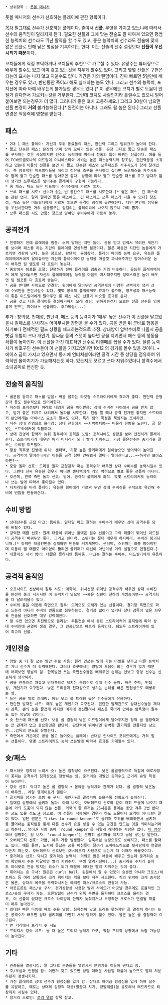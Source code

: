  * 상위항목 : [[풋볼 매니저]]

풋볼 매니저의 선수가 선호하는 플레이에 관한 항목이다.

[[목차]]
말그대로 선수가 선호하는 플레이다. 줄여서 '''선플'''.
무엇을 가지고 있느냐에 따라서 선수의 움직임이 달라지게 된다. 필요한 선플과 그에 맞는 전술도 잘 짜여져 있으면 평범한 능력치의 선수라도 뛰난 활약을 할 수도 있고, 좋은 능력치의 선수라도 전술에 맞지 않은 선플로 인해 낮은 평점을 기록하기도 한다. 이는 전술의 선수 설정보다 '''선플이 우선시되기 때문'''이다.

코치들에게 직접 부탁하거나 코치들의 추천으로 가르칠 수 있다. 유망주는 튜터링으로 배우게 할수도 있고 이미 갖고 있는것을 지우게 할수도 있다. 그리고 몇몇 선플은 구현은 되는데 표시는 나지 않고 지울수도 없다. 기간은 거의 랜덤이다. 진짜 빠르면 5일만에 배우는 경우도 있고, 반년동안 죽어라 해도 실패하는 놈도 있다. 그리고 선수의 능력치, 포지션에 따라 아예 배우는게 불가능한 경우도 있다.[* 이 경우에는 코치가 별로 도움이 안될거 같다면서 가르키는것을 거부한다. 그런데 코치도 사람인지라 틀릴수도 있으니 밀어붙여보면 되는경우가 더 많다. 그러니까 좋은 코치 고용하세요.] 그리고 30살이 넘으면 선플 변경이 '''거의''' 불가능해진다.[* 완전히는 아니다. 그래도 될 놈은 된다.] 그리고 선플 변경은 적응력에 영향을 받는다.

== 패스 ==
 * 2대 1 패스 플레이: 자신과 주위 동료들의 패스, 판단력 그리고 팀워크가 높아야 한다.
 * 짧고 단순한 패스: 문장의 의미 탓에 오해가 있는 선플. 문장 그대로 짧고 단순한 패스를 구사하는 것은 사실이지만 선수의 능력치에 따라서 전술의 틀이 바뀌는 선플이다. 예를 들어 FC바르셀로나의 미드필더 이니에스타와 사비는 높은 패스능력치와 창조성, 판단력등을 소유하고 있는데 이들의 선플을 보면 이 짧고 단순한 패스와 쓰루패스를 자주시도가 함께 달려있다. 즉 창조적인 미드필더들을 데리고 점유율 축구를 구사하고 싶다면 쓰루패스를 자주시도와 함께 짧고 단순한 패스를 달아주면 좋다. 상황에 따라 짧고 단순한 패스를 주고 받다가 틈이 생기면 쓰루패스를 넣어주는 플레이가 구현이 가능하다. 
 * 롱 패스: 패스 높은 미드필더 수비수에게 가르쳐 놓자.
 * 쓰루 패스를 시도: 선수가 없는 빈 공간으로 패스를 시도한다.[* 짧은 패스, 긴 패스와는 관련 없다. 달리 말하면 짧은 패스에도, 긴 패스에도 쓰루 패스가 나올 수 있다] 창조성, 패스 높은 미드필더에게 가르쳐 놓으면 공격이 굉장히 유연해진다. 다만 본인이 점유율을 우선시한다면 거의 십중팔구는 암걸리는 플레이밖에 나오지 않으니 가려 뽑자.
 * 쓰루 패스를 시도 안함: 창조성 잉여인 수비수에게 가르쳐 놓자.

== 공격전개 ==
 * 진행하기 전에 플레이를 멈춤: 소위 말하는 지단 놀이. 공을 받고 멈춰서 유려한 개인기를 보이며 패스를 하는 지단의 플레이를 연상하면 될것이다. 물론 마음만 지단인 놈들에게 가르키면 개판이 난다. 높은 창조성, 판단력, 균형감각, 플레이 메이킹 능력 요구, 유능한 플레이메이커에게 달아놓으면 자신의 플레이메이킹 능력을 마음껏 과시해주지만 잉여스러운 놈이 배우면 팀 템포를 다 흐트러 놓는다.
 * 중앙에서 템포를 조절: 진행하기 전에 플레이를 멈춤과 거의 비슷하다. 유능한 플레이메이커 에게 달아놓으면 자신의 플레이메이킹 능력을 마음껏 과시해주지만 잉여스러운 놈이 배우면 팀 템포를 다 흐트러 놓는다.
 * 공을 반대편 사이드로 연결함: 윙어에게 달아두면 공격전개에 다양한 선택지가 생겨 상대 수비진을 혼란시킬수 있다. 몇몇 공격적 풀백에게도 효과가 좋으며, 창조성과 패스능력이 좋은 미드필더에게 달아주면 롱 패스 시도 선플과 비슷한 효과를 준다.
 * 공을 갖고 다음 플레이를 결정하기까지 오래 걸림: 뭐하자는건지 모르는 선플 선수를 잉여롭게 만드는 마이너스 선플이다. 추가바람(...)
추가 : 창의성, 천재성, 판단력, 패스 등의 능력치가 '매우' 높은 선수가 이 선플을 달고있을시 킬패스를 난사하는 어마무시한 장면을 볼 수가 있다. 공을 받은 뒤 곧바로 행동을 하기보다 전체적인 필드 상황을 체크하는것으로 추정. 상대방이 압박수비로 나올시 공을 뺏길 위험이 크나 개인기, 몸싸움 등의 스탯이 높다면 공을 지키면서 패스 등의 행동을 확률이 높아진다. 이 선플을 가진 대표적인 선수로 리켈메를 꼽을 수가 있다. 물론 능력치가 바호구인 선수들이 이 선플을 가지고있다면 10:12 의 경기를 볼수 있을 것이다.
+ 에이스 급이 가지고 있으면서 동시에 언터처블이라면 공격 시간 중 상당을 점유하여 위력적인 몰아치기가 가능해지는듯 하다. 있는지도 모르고 쓰다 지워주었더니 깡격수에서 소녀공미로 변신한 듯.

== 전술적 움직임 ==
 * 골문을 등지고 패스를 받음: 싸움 잘하는 타겟형 스트라이커에게 효과가 좋다. 판단력 균형감각 등도 필수적으로 있어야한다.
 * 자신의 포지션보다 아래로 내려가 공을 이어받음: 상대 수비진 사이에서 공을 받지 않고, 받기 좋은 위치로 내려와서 돌파를 시도한다. 전술 짤 때나 공격 전개엔 좋지만 스트라이커 본인에게는 마이너스 요소가 될수도 있다. 특히 팀의 득점을 책임지는 포쳐라면.
 * 자주 상대 진영으로 올라감: 상대 진형에서 ~~지박령처럼~~ 머물러 한방을 노린다. 골 잘넣는 스트라이커에 적합하다.
 * 상대 진영에 한박자 늦춰 침투하여 공격을 노림: 공격시에도 상황을 보며 안전하게 플레이한다. 스트라이커가 배우면 애가 머저리가 되니 빨리 지워주고, 가장 좋은선수는 중거리슛 잘쏘는 수비형 미드필더.
 * 항상 최후방 진영에 위치: 센터백, 기행 높은 골키퍼에게 달아놓으면 방어력이 높아진다. 공격력이 떨어진다지만 이놈들 공격 참여 안해봤자 얼마나 떨어진다고...~~하지만 보아스라면?~~
 * 중앙 돌파 선호: 드리블 돌파 균형감각 쩌는 공격수가 배우면 상대 수비수를 농락시킬수 있다. 그런데 진짜 유능한 경우가 아니면 센터백에게 거의 막히므로 별로 좋은 선플이 아니다. 
 * 오른쪽, 왼쪽 측면 돌파 선호: 윙어, 공격적 풀백에게 최적. 몇몇 스트라이커도 능력이나 쓰는 발에 따라서 좋아질수 있다.
 * 터치라인을 따라 플레이: 유능한 윙어에게 가르켜 두면 상대 수비진을 구석으로 유인해 수비에 빈틈을 만들어준다.

== 수비 방법 ==
 * 상대선수를 근접 마크: 몸싸움, 일대일 마크 잘하는 수비수가 배우면 상대 공격수를 담궈 버릴수 있다.
 * 강력한 태클 선호: 원체 태클이 뛰어난 풀백은 필수 선플이고 그외 태클이 뛰어난 미드필더 공격수가 배워두면 좋다. 그리고 센터백, 스위퍼는 절대 배우게 하지마라. 수비진 붕괴되니까.[* 강력한 태클인만큼 실패하면 빈틈도 커지게된다. 센터백, 스위퍼는 최종 방어막인데 이들이 뻘 태클로 어이없이 뚫리면 골키퍼가 야신이 아닌이상 거의 실점으로 연결된다.]
 * 태클대신 서서 방어: 태클은 못하지만 몸싸움, 마크는 잘하는 수비수, 미드필더에게 유용하다.

== 공격적 움직임 ==
 * 오프사이드 선상에서 침투 시도: 예측력, 위치선정 뛰어난 공격수가 배우면 상대 수비진을 완전히 붕괴 시키지만 이 능력치가 낮으면 ~~혹은 심판이 천하의 개쌍놈이면~~ 공격기회를 다 날려먹을수 있다.
 * 수비의 틈을 이용해 측면으로 침투: 오역으로 오해가 있는 선플이다. 경기장 측면으로 파고 드는게 아니라 수비의 빈틈으로 침투하는것. 경기장 넓이가 넓거나 상대 감독이 넓은 좌우폭 전술을 선호하면 매우 강력해진다.
 * 할 수만 있으면 최전방으로 올라감: 투톱전술 에서 동료 스트라이커의 움직임에 따라 상대 수비진에 균열이 생길 경우, 그 빈공간으로 빠르게 움직인다. 쉐도우 스트라이커에 있어 최고의 선플.

== 개인전술 ==
 * 양발 중 더 잘 쓰는 발만 주로 사용: 원래 안쓰는 발에 가는 어빌을 낮추고 다른 능력치로 가니 선수가 더 강력해진다. 그러나 축구에서는 양발이 도움이 되는 경우가 많기 때문에 어찌보면 양날의 검. 한쪽발만 쓰는 측면선수들은 배워두면 손해는 안보고 중앙 선수는 신중하게 생각하자.
 * 공을 한쪽으로 차놓고 반대쪽으로 제치는 속임수로 상대 선수 돌파: 빠른 주력, 민첩성, 개인기가 요구된다. 낮은 드리블과 천재성으로 생기는 손해를 빠른 민첩성으로 때빵하는 셈.
 * 높은 공을 발로 트래핑: 헤딩 낮고 볼 트래핑 높은 선수들에게 유용하다.
 * 현란한 발재간 시도: 매우 높은 개인기가 요구된다. 현란한 발재간으로 상대선수들을 제쳐서 감독, 팬의 눈을 즐겁게 하지만 여기에 정신팔려서 패스를 죽어라 안하는 탐욕왕이 될수도 있는 양날의 검이다.
 * 슛 찬스에 패스를 선호: 보통 골 결정력 낮은 미드필더에게 달아두지만 정작 골 결정력과는 큰 관계가 없고 중요한것은 판단력, 판단력이 뛰어나면 완벽한 골기회를 만들지만 낮으면...감독의 분노를 유발한다.
 * 측면에서 가운데로 공을 몰고 들어오는 플레이: 반대발 인사이드 포워드에게는 거의 필수 선플이다. 몇몇 스트라이커도 능력 쓰는발에 따라서 효과를 기대할수 있다.

== 슛/패스 ==
 * 패스하듯 정확히 노려서 슛: 높은 침착성이 요구된다. 낮은 골결정력으로 득점에 애로사항이 꽃피는 공격수가 침착성으로 땜빵하는 셈. 중거리슛 개발인 공격수도 근거리 슈팅 득점이 높아진다.
 * 강슛 선호: 닥치고 높은 골 결정력 + 몸싸움 능력치와 관계가 있다. 골 결정력 낮은놈이 배우면...레알 헬게이트가 열린다. 
 * 골키퍼를 넘기는 로빙 슛 구사: 개인기+골 결정력이 높을수록 정확도가 높아진다.
 * 일대일 상황에서 골키퍼 돌파: 아래 나오는 오버헤드킥 선호와 같이 극히 드물게 나오기 때문에 거의 도움이 되지 않는 선플. 외국의 한 유저는 25시즌을 돌리는 동안 겨우 2번 봤다는 글도 있을 정도.[http://community.sigames.com/showthread.php/390466-Useless-PPM-s #] 참고로, 이 선플이 작동하는 경우가 하도 드물어서 오역이 아니냐는 말이 있다. 일단 원문은 "Likes to round keeper"로 골키퍼 주위를 배회하면서 골키퍼를 끌어내는 움직임을 통해 다른 선수가 슛을 넣을 수 있는 공간을 만드는 것을 의미하는거라고 하는데...영어권 사람 중에 'round keeper'를 저렇게 해석하는 사람은 없다. [http://www.youtube.com/watch?v=KE-kQ7M0PPU 이 영상]에서 설명하는 걸 보자. 'round keeper'는 분명히 골키퍼를 제치고 골을 넣는걸 말한다.
 * 오버헤드킥 선호: 가끔, 아주 가끔 발생한다. 실축처럼 슛팅으로도 보여지고, 패스를 할때도 있다. 예를 들면, 도저히 못잡는 공을 미친듯이 달려가 오버헤드킥으로 뒷사람에게 연결한다든지 하는것. 오버헤드킥 선호보단 오버헤드킥 사용으로 보는게 더 이해가 빠를것이다.
 * 중거리슛 선호: 닥치고 중겨리슛 능력치. 의외로 많은 애들이 배우고 있는데 중거리슛 능력 확인해서 수준 미달이면 빨리 지워주자. 뚜껑 열리기전에(...) 중거리슛 수치가 높아도 여러모로 전술 망치는 요소가 되기 때문에 최대한 빨리 지워주는 것이 좋다.
 * 휘어차는 슛 구사: 원문은 curls ball. 원문에서 알 수 있듯이 슛뿐만 아니라 크로스/세트피스 등 여러 상황에서 크게 휘어지는 킥을 보다 자주 시도한다. 킥의 위력이 크게 증가함은 물론, 상대의 예측을 무력화시키는 예리한 패스/크로스의 연결이 가능.
 * 아웃프론트 패스/슛 구사: 경기상황상 사용할 발과 사이드가 어긋날 경우에도 효율적인 크로스/슛의 구사가 가능. 오른발잡이 선수가 왼쪽 측면을 돌파하다 크로스를 올리는 경우, 이 선플이 없다면 크로스 타이밍이 한박자 늦춰지거나 부정확한 크로스가 연결될 확률이 매우 높아진다.
 * 최대한 빠른 타임에 바로 슛을 날림: 침착성이 낮고 드리블 못하지만 골 결정력 하나는 높은 공격수가 배우면 상대 골키퍼를 가만히 서서 당하게 할수 있다. 물론 높은 골 결정력이 요구된다.
 * 먼 거리에서 프리킥 슛 시도
 * 프리킥시 강슛 시도: 둘 다 높은 프리킥 능력치 요구, 직접 프리킥 상황에서 득점 가능성이 높아진다.

== 기타 ==
 * 관중들을 열광시킴: 말 그대로 관중들을 열광시켜 분위기를 이끌어 낸다고 함.
 * 주/부심과 언쟁을 함: 이딴거 갖고 있으면 성질 더러운 사람일 확률이 높으므로 빨리 처분하던지 갱생시키자.
 * 거친 플레이로 상대 선수가 평정심을 잃게 함: 상대로 하여금 평정심을 잃게 하여 실수를 유발하고, 때로는 상대의 감정적 대응(팔꿈치 치기, 양발태클)을 유도해서 레드카드로 퇴장까지 시킬수 있다.
 * 장거리 스로인: [[로리 델랍]] 항목 참고.
